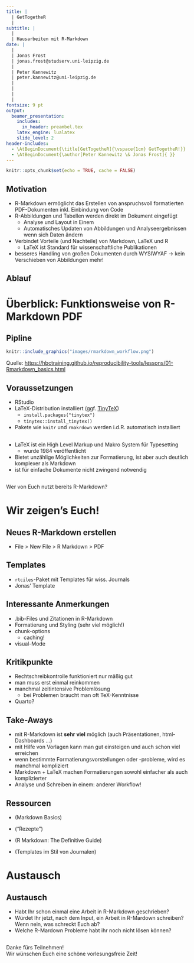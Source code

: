 ```yaml
---
title: |
  | GetTogetheR 
  |
subtitle: |
  |
  | Hausarbeiten mit R-Markdown
date: | 
  |
  | Jonas Frost
  | jonas.frost@studserv.uni-leipzig.de
  |
  | Peter Kannewitz                       
  | peter.kannewitz@uni-leipzig.de
  |
  |              
  |              
  |                                                                                                      13. Juli 2023
fontsize: 9 pt
output: 
  beamer_presentation:
    includes:
      in_header: preambel.tex
    latex_engine: lualatex  
    slide_level: 2
header-includes: 
  - \AtBeginDocument{\title[GetTogetheR]{\vspace{1cm} GetTogetheR!}}
  - \AtBeginDocument{\author[Peter Kannewitz \& Jonas Frost]{ }}
---
```


```r
knitr::opts_chunk$set(echo = TRUE, cache = FALSE)
```

## Motivation

-   R-Markdown ermöglicht das Erstellen von anspruchsvoll formatierten PDF-Dokumenten inkl. Einbindung von Code
-   R-Abbildungen und Tabellen werden direkt im Dokument eingefügt
    -   Analyse und Layout in Einem\
    -   Automatisches Updaten von Abbildungen und Analyseergebnissen wenn sich Daten ändern
-   Verbindet Vorteile (und Nachteile) von Markdown, LaTeX und R
    -   LaTeX ist Standard für wissenschaftliche Publikationen
-   besseres Handling von großen Dokumenten durch WYSIWYAF $\rightarrow$ kein Verschieben von Abbildungen mehr!

## Ablauf

```{=tex}
\begin{minipage}{\textwidth}
   \linespread{2}
   \tableofcontents
\end{minipage}
\vspace*{3cm}
```
# Überblick: Funktionsweise von R-Markdown PDF

## Pipline

```r
knitr::include_graphics("images/rmarkdown_workflow.png")
```

\footnotesize \centering Quelle: <https://hbctraining.github.io/reproducibility-tools/lessons/01-Rmarkdown_basics.html>

## Voraussetzungen

-   RStudio
-   LaTeX-Distribution installiert (ggf. [TinyTeX](https://yihui.org/tinytex/))
    -   `install.packages("tinytex")`
    -   `tinytex::install_tinytex()`
-   Pakete wie `knitr` und `rmakrdown` werden i.d.R. automatisch installiert

## \LaTeX

- LaTeX ist ein High Level Markup und Makro System für Typesetting
  - wurde 1984 veröffentlicht
- Bietet unzählige Möglichkeiten zur Formatierung, ist aber auch deutlich komplexer als Markdown
- ist für einfache Dokumente nicht zwingend notwendig

## 

\center
\Large
Wer von Euch nutzt bereits R-Markdown?

# Wir zeigen's Euch!

## Neues R-Markdown erstellen

-   File \> New File \> R Markdown \> PDF

## Templates

-   `rtciles`-Paket mit Templates für wiss. Journals
-   Jonas' Template

## Interessante Anmerkungen

-   .bib-Files und Zitationen in R-Markdown
-   Formatierung und Styling (sehr viel möglich!)
-   chunk-options
    - caching!
-   visual-Mode

## Kritikpunkte

-   Rechtschreibkontrolle funktioniert nur mäßig gut
-   man muss erst einmal reinkommen
-   manchmal zeitintensive Problemlösung
    - bei Problemen braucht man oft TeX-Kenntnisse
-   Quarto?

## Take-Aways

-   mit R-Markdown ist **sehr viel** möglich (auch Präsentationen, html-Dashboards ...)
-   mit Hilfe von Vorlagen kann man gut einsteigen und auch schon viel erreichen
-   wenn bestimmte Formatierungsvorstellungen oder -probleme, wird es manchmal kompliziert
-   Markdown + LaTeX machen Formatierungen sowohl einfacher als auch komplizierter
-   Analyse und Schreiben in einem: anderer Workflow! 

## Ressourcen

-   \textcolor{blue}{\url{https://quarto.org/docs/authoring/markdown-basics.html}} (Markdown Basics)
- \textcolor{blue}{\url{https://bookdown.org/yihui/rmarkdown-cookbook/}} ("Rezepte")

-   \textcolor{blue}{\url{https://bookdown.org/yihui/rmarkdown/}} (R Markdown: The Definitive Guide)
-   \textcolor{blue}{\url{https://github.com/rstudio/rticles}} (Templates im Stil von Journalen)

# Austausch

## Austausch

- Habt Ihr schon einmal eine Arbeit in R-Markdown geschrieben?
- Würdet Ihr jetzt, nach dem Input, ein Arbeit in R-Mardown schreiben? Wenn nein, was schreckt Euch ab?
- Welche R-Mardown Probleme habt ihr noch nicht lösen können?

## 

\center\huge

Danke fürs Teilnehmen!\
Wir wünschen Euch eine schöne vorlesungsfreie Zeit!
